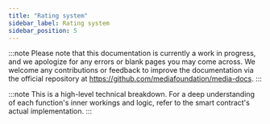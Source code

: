 ```yaml
---
title: "Rating system"
sidebar_label: Rating system
sidebar_position: 5
---
```

:::note
Please note that this documentation is currently a work in progress, and we apologize for any errors or blank pages you may come across. We welcome any contributions or feedback to improve the documentation via the official repository at https://github.com/mediafoundation/media-docs.
:::

:::note
This is a high-level technical breakdown. For a deep understanding of each function's inner workings and logic, refer to the smart contract's actual implementation.
:::